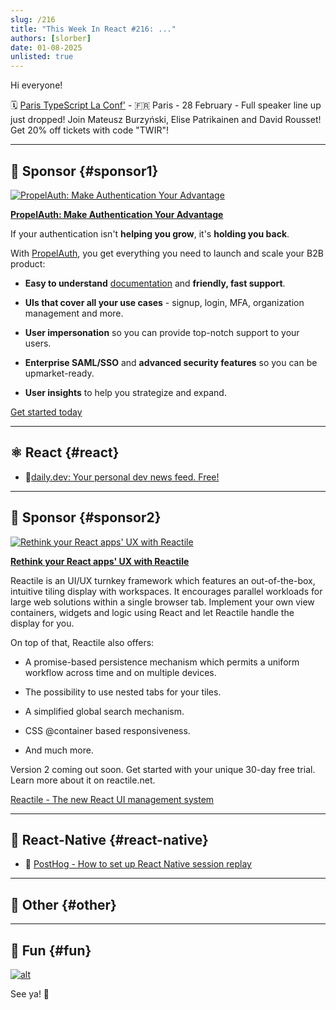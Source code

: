 ```yaml
---
slug: /216
title: "This Week In React #216: ..."
authors: [slorber]
date: 01-08-2025
unlisted: true
---
```


Hi everyone!

<Todo />

🗓️ [Paris TypeScript La Conf'](https://la-conf.typescript.paris/?utm_source=thisweekinreact) - 🇫🇷 Paris - 28 February - Full speaker line up just dropped! Join Mateusz Burzyński, Elise Patrikainen and David Rousset! Get 20% off tickets with code "TWIR"!

<!-- truncate -->


<Support />

---

## 💸 Sponsor {#sponsor1}

[![PropelAuth: Make Authentication Your Advantage](/emails/issues/216/PropelAuth.jpg)](https://www.propelauth.com/?utm_source=newsletter&utm_campaign=twinrjan82024)

**[PropelAuth: Make Authentication Your Advantage](https://www.propelauth.com/?utm_source=newsletter&utm_campaign=twinrjan82024)**

If your authentication isn't **helping you grow**, it's **holding you back**.  
  
With [PropelAuth](https://www.propelauth.com/?utm_source=newsletter&utm_campaign=twinrjan82024), you get everything you need to launch and scale your B2B product:

*   **Easy to understand** [documentation](https://docs.propelauth.com/?utm_source=newsletter&utm_campaign=twinrjan82024) and **friendly, fast support**.
    
*   **UIs that cover all your use cases** - signup, login, MFA, organization management and more.
    
*   **User impersonation** so you can provide top-notch support to your users.
    
*   **Enterprise SAML/SSO** and **advanced security features** so you can be upmarket-ready.
    
*   **User insights** to help you strategize and expand.  
    

[Get started today  
](https://www.propelauth.com/?utm_source=newsletter&utm_campaign=twinrjan82024)

---

## ⚛️ React {#react}

<Todo />

- 💸[daily.dev:  Your personal dev news feed. Free! ](https://daily.dev/w/this-week-in-react)

<SubscribeFormEmbed placement="middle" />

---

## 💸 Sponsor {#sponsor2}

[![Rethink your React apps' UX with Reactile](/emails/issues/216/reactile.jpg)](https://www.reactile.net/?utm_source=ThisweekinReact)

**[Rethink your React apps' UX with Reactile](https://www.reactile.net/?utm_source=ThisweekinReact)**

Reactile is an UI/UX turnkey framework which features an out-of-the-box, intuitive tiling display with workspaces. It encourages parallel workloads for large web solutions within a single browser tab. Implement your own view containers, widgets and logic using React and let Reactile handle the display for you.

On top of that, Reactile also offers:

*   A promise-based persistence mechanism which permits a uniform workflow across time and on multiple devices.
    
*   The possibility to use nested tabs for your tiles.
    
*   A simplified global search mechanism.
    
*   CSS @container based responsiveness.
    
*   And much more.
    

Version 2 coming out soon. Get started with your unique 30-day free trial. Learn more about it on reactile.net.

[Reactile - The new React UI management system](https://www.reactile.net/price?utm_source=ThisweekinReact)


---

## 📱 React-Native {#react-native}

<Todo />

- 💸 [PostHog - How to set up React Native session replay](https://dub.link/twir-jan8)

---

## 🔀 Other {#other}

<Todo />

---

## 🤭 Fun {#fun}

<Todo />

[![alt](/emails/issues/215/meme.jpg)](https://twitter.com/TODOTODOTODOTODOTODOTODOTODOTODOTODOTODO)

See ya! 👋
